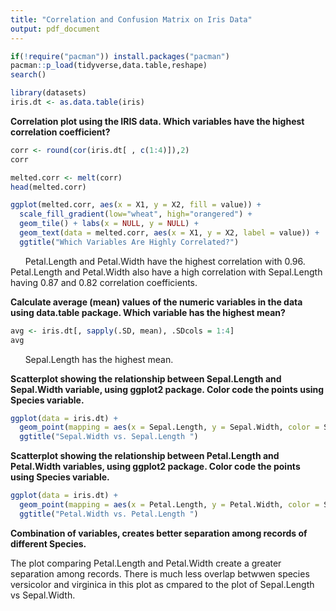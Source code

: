 ---
title: "Correlation and Confusion Matrix on Iris Data"
output: pdf_document
---

```{r setup, include=FALSE}
if(!require("pacman")) install.packages("pacman")
pacman::p_load(tidyverse,data.table,reshape)
search()
```

```{r}
library(datasets)
iris.dt <- as.data.table(iris)
```

**Correlation plot using the IRIS data. Which variables have the highest correlation coefficient?**
```{r}
corr <- round(cor(iris.dt[ , c(1:4)]),2)
corr

melted.corr <- melt(corr) 
head(melted.corr)

ggplot(melted.corr, aes(x = X1, y = X2, fill = value)) + 
  scale_fill_gradient(low="wheat", high="orangered") +
  geom_tile() + labs(x = NULL, y = NULL) +
  geom_text(data = melted.corr, aes(x = X1, y = X2, label = value)) +
  ggtitle("Which Variables Are Highly Correlated?")

```

|       Petal.Length and Petal.Width have the highest correlation with 0.96. Petal.Length and Petal.Width also have a high correlation with Sepal.Length having 0.87 and 0.82 correlation coefficients. 


**Calculate average (mean) values of the numeric variables in the data using data.table package. Which variable has the highest mean?**
```{r}

avg <- iris.dt[, sapply(.SD, mean), .SDcols = 1:4]
avg
```
|       Sepal.Length has the highest mean.

**Scatterplot showing the relationship between Sepal.Length and Sepal.Width variable, using ggplot2 package. Color code the points using Species variable.**
```{r}
ggplot(data = iris.dt) + 
  geom_point(mapping = aes(x = Sepal.Length, y = Sepal.Width, color = Species)) +
  ggtitle("Sepal.Width vs. Sepal.Length ")
```


**Scatterplot showing the relationship between Petal.Length and Petal.Width variables, using ggplot2 package. Color code the points using Species variable.**
```{r}
ggplot(data = iris.dt) + 
  geom_point(mapping = aes(x = Petal.Length, y = Petal.Width, color = Species)) +
  ggtitle("Petal.Width vs. Petal.Length ")
```
**Combination of variables, creates better separation among records of different Species.**

The plot comparing Petal.Length and Petal.Width create a greater separation among records. There is much less overlap betwwen species versicolor and virginica in this plot as cmpared to the plot of Sepal.Length vs Sepal.Width.




